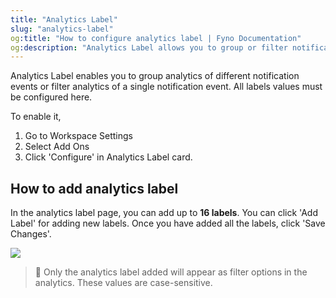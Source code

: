 ```yaml
---
title: "Analytics Label"
slug: "analytics-label"
og:title: "How to configure analytics label | Fyno Documentation"
og:description: "Analytics Label allows you to group or filter notification event analytics by configuring up to 16 labels in the Workspace Settings under Add Ons."
---
```


Analytics Label enables you to group analytics of different notification events or filter analytics of a single notification event. All labels values must be configured here.

To enable it,

1. Go to Workspace Settings
2. Select Add Ons
3. Click 'Configure' in Analytics Label card.

## How to add analytics label

In the analytics label page, you can add up to **16 labels**. You can click 'Add Label' for adding new labels. Once you have added all the labels, click 'Save Changes'.

![](/images/bc577e5262b7f906151faae2345126cbbface99f16c2fec95c2640bbe3c05d4f-Screenshot_2024-12-17_at_12.31.11_PM.png)

> 📘 Only the analytics label added will appear as filter options in the analytics. These values are case-sensitive.
